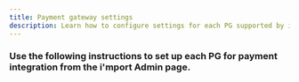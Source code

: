 ```yaml
---
title: Payment gateway settings
description: Learn how to configure settings for each PG supported by i'mport.
---
```




### Use the following instructions to set up each PG for payment integration from the i'mport Admin page.

<ContentRef slug="/en/nhn-kcp" />

<ContentRef slug="/en/nhn-kcp-1" />

<ContentRef slug="/en/nice-payments" />

<ContentRef slug="/en/undefined" />

<ContentRef slug="/en/kicc" />

<ContentRef slug="/en/undefined-1" />

<ContentRef slug="/en/daou" />

<ContentRef slug="/en/undefined-2" />

<ContentRef slug="/en/jtnet" />

<ContentRef slug="/en/undefined-3" />

<ContentRef slug="/en/kg" />

<ContentRef slug="/en/undefined-4" />

<ContentRef slug="/en/undefined-5" />

<ContentRef slug="/en/undefined-6" />

<ContentRef slug="/en/undefined-7" />
